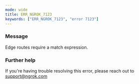 ```yaml
---
mode: wide
title: ERR_NGROK_7123
keywords: ["ERR_NGROK_7123", "error 7123"]
---
```


### Message

Edge routes require a match expression.

### Further help

If you're having trouble resolving this error, please reach out to [support@ngrok.com](mailto:support@ngrok.com?subject=Help%20with%20ERR_NGROK_7123)
